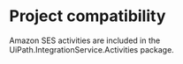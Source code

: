 ﻿# Project compatibility

Amazon SES activities are included in the
                UiPath.IntegrationService.Activities package.




|  |
| ---
